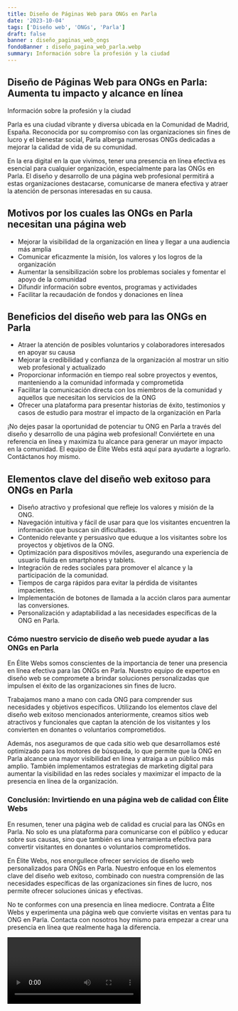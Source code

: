 ```yaml
---
title: Diseño de Páginas Web para ONGs en Parla
date: '2023-10-04'
tags: ['Diseño web', 'ONGs', 'Parla']
draft: false
banner : diseño_paginas_web_ongs
fondoBanner : diseño_pagina_web_parla.webp
summary: Información sobre la profesión y la ciudad
---
```


## Diseño de Páginas Web para ONGs en Parla: Aumenta tu impacto y alcance en línea

Información sobre la profesión y la ciudad

Parla es una ciudad vibrante y diversa ubicada en la Comunidad de Madrid, España. Reconocida por su compromiso con las organizaciones sin fines de lucro y el bienestar social, Parla alberga numerosas ONGs dedicadas a mejorar la calidad de vida de su comunidad. 

En la era digital en la que vivimos, tener una presencia en línea efectiva es esencial para cualquier organización, especialmente para las ONGs en Parla. El diseño y desarrollo de una página web profesional permitirá a estas organizaciones destacarse, comunicarse de manera efectiva y atraer la atención de personas interesadas en su causa.

## Motivos por los cuales las ONGs en Parla necesitan una página web

- Mejorar la visibilidad de la organización en línea y llegar a una audiencia más amplia
- Comunicar eficazmente la misión, los valores y los logros de la organización
- Aumentar la sensibilización sobre los problemas sociales y fomentar el apoyo de la comunidad
- Difundir información sobre eventos, programas y actividades
- Facilitar la recaudación de fondos y donaciones en línea

## Beneficios del diseño web para las ONGs en Parla

- Atraer la atención de posibles voluntarios y colaboradores interesados en apoyar su causa
- Mejorar la credibilidad y confianza de la organización al mostrar un sitio web profesional y actualizado
- Proporcionar información en tiempo real sobre proyectos y eventos, manteniendo a la comunidad informada y comprometida
- Facilitar la comunicación directa con los miembros de la comunidad y aquellos que necesitan los servicios de la ONG
- Ofrecer una plataforma para presentar historias de éxito, testimonios y casos de estudio para mostrar el impacto de la organización en Parla

¡No dejes pasar la oportunidad de potenciar tu ONG en Parla a través del diseño y desarrollo de una página web profesional! Conviértete en una referencia en línea y maximiza tu alcance para generar un mayor impacto en la comunidad. El equipo de Élite Webs está aquí para ayudarte a lograrlo. Contáctanos hoy mismo.

<GifSeo />

<Cta />

## Elementos clave del diseño web exitoso para ONGs en Parla

- Diseño atractivo y profesional que refleje los valores y misión de la ONG.
- Navegación intuitiva y fácil de usar para que los visitantes encuentren la información que buscan sin dificultades.
- Contenido relevante y persuasivo que eduque a los visitantes sobre los proyectos y objetivos de la ONG.
- Optimización para dispositivos móviles, asegurando una experiencia de usuario fluida en smartphones y tablets.
- Integración de redes sociales para promover el alcance y la participación de la comunidad.
- Tiempos de carga rápidos para evitar la pérdida de visitantes impacientes.
- Implementación de botones de llamada a la acción claros para aumentar las conversiones.
- Personalización y adaptabilidad a las necesidades específicas de la ONG en Parla.

### Cómo nuestro servicio de diseño web puede ayudar a las ONGs en Parla

En Élite Webs somos conscientes de la importancia de tener una presencia en línea efectiva para las ONGs en Parla. Nuestro equipo de expertos en diseño web se compromete a brindar soluciones personalizadas que impulsen el éxito de las organizaciones sin fines de lucro.

Trabajamos mano a mano con cada ONG para comprender sus necesidades y objetivos específicos. Utilizando los elementos clave del diseño web exitoso mencionados anteriormente, creamos sitios web atractivos y funcionales que captan la atención de los visitantes y los convierten en donantes o voluntarios comprometidos.

Además, nos aseguramos de que cada sitio web que desarrollamos esté optimizado para los motores de búsqueda, lo que permite que la ONG en Parla alcance una mayor visibilidad en línea y atraiga a un público más amplio. También implementamos estrategias de marketing digital para aumentar la visibilidad en las redes sociales y maximizar el impacto de la presencia en línea de la organización.

### Conclusión: Invirtiendo en una página web de calidad con Élite Webs

En resumen, tener una página web de calidad es crucial para las ONGs en Parla. No solo es una plataforma para comunicarse con el público y educar sobre sus causas, sino que también es una herramienta efectiva para convertir visitantes en donantes o voluntarios comprometidos.

En Élite Webs, nos enorgullece ofrecer servicios de diseño web personalizados para ONGs en Parla. Nuestro enfoque en los elementos clave del diseño web exitoso, combinado con nuestra comprensión de las necesidades específicas de las organizaciones sin fines de lucro, nos permite ofrecer soluciones únicas y efectivas.

No te conformes con una presencia en línea mediocre. Contrata a Élite Webs y experimenta una página web que convierte visitas en ventas para tu ONG en Parla. Contacta con nosotros hoy mismo para empezar a crear una presencia en línea que realmente haga la diferencia.

<Video />

<CtaBot job='ONGs' city='Parla'/>

<Gmaps query='Parla+españa+maps' />